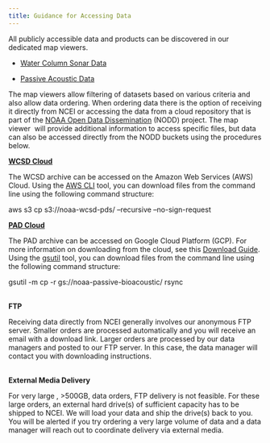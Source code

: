 ```yaml
---
title: Guidance for Accessing Data
---
```


All publicly accessible data and products can be discovered in our dedicated map viewers.

-   [Water Column Sonar Data](https://www.ncei.noaa.gov/maps/water-column-sonar/)

-   [Passive Acoustic Data](https://www.ncei.noaa.gov/maps/passive-acoustic-data/)

The map viewers allow filtering of datasets based on various criteria and also allow data ordering. When ordering data there is the option of receiving it directly from NCEI or accessing the data from a cloud repository that is part of the [NOAA Open Data Dissemination](https://www.noaa.gov/information-technology/open-data-dissemination) (NODD) project. The map viewer  will provide additional information to access specific files, but data can also be accessed directly from the NODD buckets using the procedures below.

[**WCSD Cloud**](https://noaa-wcsd-pds.s3.amazonaws.com/index.html)

The WCSD archive can be accessed on the Amazon Web Services (AWS) Cloud. Using the [AWS CLI](https://aws.amazon.com/cli/) tool, you can download files from the command line using the following command structure:

aws s3 cp s3://noaa-wcsd-pds/<specific folder path> <destination path> --recursive --no-sign-request

[**PAD Cloud**](https://console.cloud.google.com/storage/browser/noaa-passive-bioacoustic;tab=objects?prefix=&forceOnObjectsSortingFiltering=false&pli=1)

The PAD archive can be accessed on Google Cloud Platform (GCP). For more information on downloading from the cloud, see this [Download Guide](https://www.ngdc.noaa.gov/mgg/pad/docs/Gsutil_Guide.pdf). Using the [gsutil](https://cloud.google.com/storage/docs/gsutil) tool, you can download files from the command line using the following command structure:

gsutil -m cp -r gs://noaa-passive-bioacoustic/<specific folder path> rsync <destination path>

\
**FTP**

Receiving data directly from NCEI generally involves our anonymous FTP server. Smaller orders are processed automatically and you will receive an email with a download link. Larger orders are processed by our data managers and posted to our FTP server. In this case, the data manager will contact you with downloading instructions.

\
**External Media Delivery**

For very large , \>500GB, data orders, FTP delivery is not feasible. For these large orders, an external hard drive(s) of sufficient capacity has to be shipped to NCEI. We will load your data and ship the drive(s) back to you. You will be alerted if you try ordering a very large volume of data and a data manager will reach out to coordinate delivery via external media.

\

